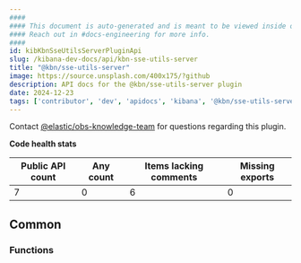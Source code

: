 ```yaml
---
####
#### This document is auto-generated and is meant to be viewed inside our experimental, new docs system.
#### Reach out in #docs-engineering for more info.
####
id: kibKbnSseUtilsServerPluginApi
slug: /kibana-dev-docs/api/kbn-sse-utils-server
title: "@kbn/sse-utils-server"
image: https://source.unsplash.com/400x175/?github
description: API docs for the @kbn/sse-utils-server plugin
date: 2024-12-23
tags: ['contributor', 'dev', 'apidocs', 'kibana', '@kbn/sse-utils-server']
---
```




Contact [@elastic/obs-knowledge-team](https://github.com/orgs/elastic/teams/obs-knowledge-team) for questions regarding this plugin.

**Code health stats**

| Public API count  | Any count | Items lacking comments | Missing exports |
|-------------------|-----------|------------------------|-----------------|
| 7 | 0 | 6 | 0 |

## Common

### Functions
<DocDefinitionList data={kbnSseUtilsServerObj.common.functions}/>

